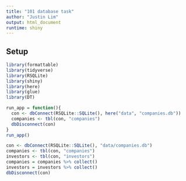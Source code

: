 ```yaml
---
title: "101 database task"
author: "Justin Lim"
output: html_document
runtime: shiny
---
```


## Setup

```r
library(formattable)
library(tidyverse)
library(RSQLite)
library(shiny)
library(here)
library(glue)
library(DT)
```

```r
run_app = function(){
  con <- dbConnect(RSQLite::SQLite(), here("data", "companies.db"))
  companies <- tbl(con, "companies")
  dbDisconnect(con)
}
run_app()
```

```r
con <- dbConnect(RSQLite::SQLite(), "data/companies.db")
companies <- tbl(con, "companies")
investors <- tbl(con, "investors")
companies = companies %>% collect()
investors = investors %>% collect()
dbDisconnect(con)
```

```r


```


